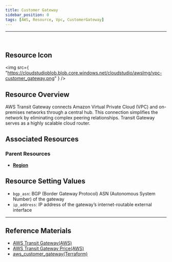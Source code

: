 ```yaml
---
title: Customer Gateway
sidebar_position: 0
tags: [AWS, Resource, Vpc, CustomerGateway]
---
```


<hr />
<br />

## Resource Icon

<img
    src={
        "https://cloudstudioblob.blob.core.windows.net/cloudstudio/awsImg/vpc-customer_gateway.png"
    }
/>

## Resource Overview

AWS Transit Gateway connects Amazon Virtual Private Cloud (VPC) and on-premises networks through a central hub. 
This connection simplifies the network by eliminating complex peering relationships. 
Transit Gateway serves as a highly scalable cloud router.

## Associated Resources

### Parent Resources

-   [**Region**](https://docs.cstudio.app/docs/resource/aws/Base/Region)

## Resource Setting Values

-   `bgp_asn`: BGP (Border Gateway Protocol) ASN (Autonomous System Number) of the gateway
-   `ip_address`: IP address of the gateway’s internet-routable external interface

---

## Reference Materials

-   [AWS Transit Gateway(AWS)](https://aws.amazon.com/ko/transit-gateway/?nc2=type_a)
-   [AWS Transit Gateway Price(AWS)](https://aws.amazon.com/ko/transit-gateway/pricing/)
-   [aws_customer_gateway(Terraform)](https://registry.terraform.io/providers/hashicorp/aws/latest/docs/resources/customer_gateway)
